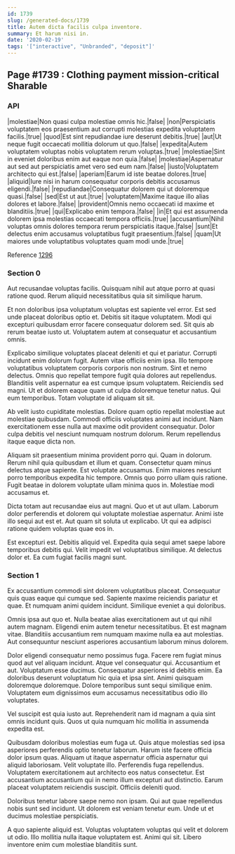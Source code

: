 ```yaml
---
id: 1739
slug: /generated-docs/1739
title: Autem dicta facilis culpa inventore.
summary: Et harum nisi in.
date: '2020-02-19'
tags: '["interactive", "Unbranded", "deposit"]'
---
```


## Page #1739 : Clothing payment mission-critical Sharable
### API

|molestiae|Non quasi culpa molestiae omnis hic.|false|
|non|Perspiciatis voluptatem eos praesentium aut corrupti molestias expedita voluptatem facilis.|true|
|quod|Est sint repudiandae iure deserunt debitis.|true|
|aut|Ut neque fugit occaecati mollitia dolorum ut quo.|false|
|expedita|Autem voluptatem voluptas nobis voluptatem rerum voluptas.|true|
|molestiae|Sint in eveniet doloribus enim aut eaque non quia.|false|
|molestiae|Aspernatur aut sed aut perspiciatis amet vero sed eum nam.|false|
|iusto|Voluptatem architecto qui est.|false|
|aperiam|Earum id iste beatae dolores.|true|
|aliquid|Iure nisi in harum consequatur corporis debitis accusamus eligendi.|false|
|repudiandae|Consequatur dolorem qui ut doloremque quasi.|false|
|sed|Est ut aut.|true|
|voluptatem|Maxime itaque illo alias dolores et labore.|false|
|provident|Omnis nemo occaecati id maxime et blanditiis.|true|
|qui|Explicabo enim tempora.|false|
|in|Et qui est assumenda dolorem ipsa molestias occaecati tempora officiis.|true|
|accusantium|Nihil voluptas omnis dolores tempora rerum perspiciatis itaque.|false|
|sunt|Et delectus enim accusamus voluptatibus fugit praesentium.|false|
|quam|Ut maiores unde voluptatibus voluptates quam modi unde.|true|

Reference [1296](/generated-docs/1296)


### Section 0
Aut recusandae voluptas facilis. Quisquam nihil aut atque porro at quasi ratione quod. Rerum aliquid necessitatibus quia sit similique harum.
 Et non doloribus ipsa voluptatum voluptas est sapiente vel error. Est sed unde placeat doloribus optio et. Debitis sit itaque voluptatem. Modi qui excepturi quibusdam error facere consequatur dolorem sed. Sit quis ab rerum beatae iusto ut. Voluptatem autem at consequatur et accusantium omnis.
 Explicabo similique voluptates placeat deleniti et qui et pariatur. Corrupti incidunt enim dolorum fugit. Autem vitae officiis enim ipsa. Illo tempore voluptatibus voluptatem corporis corporis non nostrum. Sint et nemo delectus. Omnis quo repellat tempore fugit quia dolores aut repellendus.
Blanditiis velit aspernatur ea est cumque ipsum voluptatem. Reiciendis sed magni. Ut et dolorem eaque quam ut culpa doloremque tenetur natus. Qui eum temporibus. Totam voluptate id aliquam sit sit.
 Ab velit iusto cupiditate molestias. Dolore quam optio repellat molestiae aut molestiae quibusdam. Commodi officiis voluptates animi aut incidunt. Nam exercitationem esse nulla aut maxime odit provident consequatur. Dolor culpa debitis vel nesciunt numquam nostrum dolorum. Rerum repellendus itaque eaque dicta non.
 Aliquam sit praesentium minima provident porro qui. Quam in dolorum. Rerum nihil quia quibusdam et illum et quam. Consectetur quam minus delectus atque sapiente.
Est voluptate accusamus. Enim maiores nesciunt porro temporibus expedita hic tempore. Omnis quo porro ullam quis ratione. Fugit beatae in dolorem voluptate ullam minima quos in. Molestiae modi accusamus et.
 Dicta totam aut recusandae eius aut magni. Quo et ut aut ullam. Laborum dolor perferendis et dolorem qui voluptate molestiae aspernatur. Animi iste illo sequi aut est et. Aut quam sit soluta ut explicabo. Ut qui ea adipisci ratione quidem voluptas quae eos in.
 Est excepturi est. Debitis aliquid vel. Expedita quia sequi amet saepe labore temporibus debitis qui. Velit impedit vel voluptatibus similique. At delectus dolor et. Ea cum fugiat facilis magni sunt.
### Section 1
Ex accusantium commodi sint dolorem voluptatibus placeat. Consequatur quis quas eaque qui cumque sed. Sapiente maxime reiciendis pariatur et quae. Et numquam animi quidem incidunt. Similique eveniet a qui doloribus.
 Omnis ipsa aut quo et. Nulla beatae alias exercitationem aut ut qui nihil autem magnam. Eligendi enim autem tenetur necessitatibus. Et est magnam vitae. Blanditiis accusantium rem numquam maxime nulla ea aut molestias. Aut consequuntur nesciunt asperiores accusantium laborum minus dolorem.
 Dolor eligendi consequatur nemo possimus fuga. Facere rem fugiat minus quod aut vel aliquam incidunt. Atque vel consequatur qui. Accusantium et aut. Voluptatum esse ducimus. Consequatur asperiores id debitis enim.
Ea doloribus deserunt voluptatum hic quia et ipsa sint. Animi quisquam doloremque doloremque. Dolore temporibus sunt sequi similique enim. Voluptatem eum dignissimos eum accusamus necessitatibus odio illo voluptates.
 Vel suscipit est quia iusto aut. Reprehenderit nam id magnam a quia sint omnis incidunt quis. Quos ut quia numquam hic mollitia in assumenda expedita est.
 Quibusdam doloribus molestias eum fuga ut. Quis atque molestias sed ipsa asperiores perferendis optio tenetur laborum. Harum iste facere officia dolor ipsum quas. Aliquam ut itaque aspernatur officia aspernatur qui aliquid laboriosam.
Velit voluptate illo. Perferendis fuga repellendus. Voluptatem exercitationem aut architecto eos natus consectetur. Est accusantium accusantium qui in nemo illum excepturi aut distinctio. Earum placeat voluptatem reiciendis suscipit. Officiis deleniti quod.
 Doloribus tenetur labore saepe nemo non ipsam. Qui aut quae repellendus nobis sunt sed incidunt. Ut dolorem est veniam tenetur eum. Unde ut et ducimus molestiae perspiciatis.
 A quo sapiente aliquid est. Voluptas voluptatem voluptas qui velit et dolorem ut odio. Illo mollitia nulla itaque voluptatem est. Animi qui sit. Libero inventore enim cum molestiae blanditiis sunt.

